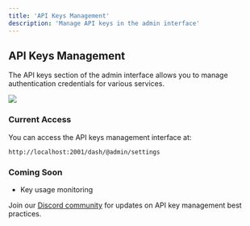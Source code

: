 ```yaml
---
title: 'API Keys Management'
description: 'Manage API keys in the admin interface'
---
```


## API Keys Management

The API keys section of the admin interface allows you to manage authentication credentials for various services.

<img class="border-2" src="/images/browserable-api-keys.png" />

### Current Access

You can access the API keys management interface at:
```
http://localhost:2001/dash/@admin/settings
```

### Coming Soon
- Key usage monitoring

Join our [Discord community](https://discord.gg/b6s9fXNjeQ) for updates on API key management best practices. 